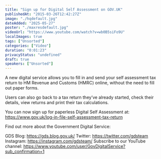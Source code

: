 ```yaml
---
title: "Sign up for Digital Self Assessment on GOV.UK"
publishedAt: "2015-03-26T12:42:27Z"
image: "./hqdefault.jpg"
dateAdded: "2025-05-27"
poster: "./maxresdefault.jpg"
videoUrl: "https://www.youtube.com/watch?v=wb0B5siFo9U"
localImages: true
tags: ["Unsorted"]
categories: ["Video"]
duration: "0:01:23"
privacyStatus: "undefined"
draft: true
speakers: ["Unsorted"]
---
```

A new digital service allows you to fill in and send your self assessment tax return to HM Revenue and Customs (HMRC) online, without the need to fill out paper forms. 

Users can also go back to a tax return they’ve already started, 
check their details, view returns and print their tax calculations. 

You can now sign up for paperless Digital Self Assessment at: https://www.gov.uk/log-in-file-self-assessment-tax-return 

Find out more about the Government Digital Service:

GDS Blog: https://gds.blog.gov.uk/
Twitter: https://twitter.com/gdsteam 
Instagram: https://instagram.com/gdsteam/ 
Subscribe to our YouTube channel: 
https://www.youtube.com/user/GovDigitalService?sub_confirmation=1
